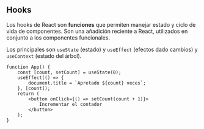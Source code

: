 ## Hooks

Los hooks de React son **funciones** que permiten
manejar estado y ciclo de vida de componentes.
Son una añadición reciente a React, utilizados
en conjunto a los componentes funcionales.

Los principales son `useState` (estado) y
`useEffect` (efectos dado cambios) y `useContext` (estado del árbol).

```tsx
function App() {
	const [count, setCount] = useState(0);
	useEffect(() => {
		document.title = `Apretado ${count} veces`;
	}, [count]);
	return (
		<button onClick={() => setCount(count + 1)}>
			Incrementar el contador
		</button>
	);
}
```
